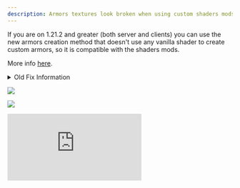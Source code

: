 ```yaml
---
description: Armors textures look broken when using custom shaders mods (1.17+)
---
```


<Note>
If you are on 1.21.2 and greater (both server and clients) you can use the new armors creation method that doesn't use any vanilla shader to create custom armors, so it is compatible with the shaders mods.

More info [here](/plugin-usage/adding-content/armors).
</Note>


<details>

<summary>Old Fix Information</summary>


<Warning>
**This bug has a workaround fix in ItemsAdder 3.0.3**

**Note:** this fix requires you to have **Optifine** or a **CIT mod** equivalent (like **CIT Resewn**) installed in your game.

If you see broken textures make sure you are using ItemsAdder 3.0.3 or a more recent version.\
Also make sure you regenerated your resourcepack using `/iazip` (and read the [hosting tutorial](/plugin-usage/resourcepack-hosting/) if needed).
</Warning>



<Warning>
**Optifine** 1.19.3 and 1.19.4 are currently bugged and I cannot do anything about that.\
They don't support my fix.\
We have to wait the developer of **Optifine** to fix that issue.

This is not my fault.
</Warning>


</details>

![](assets/images/armor_shader_bug_1.png)

![](assets/images/144463413-21137314-66a3-41de-a834-9c6063e65e83.png)


<Frame>
  <iframe 
    className="w-full aspect-video rounded-xl" 
    src="https://www.youtube.com/embed/cb8OAuQE6V0" 
    title="YouTube video player" 
    frameBorder="0" 
    allow="accelerometer; autoplay; clipboard-write; encrypted-media; gyroscope; picture-in-picture" 
    allowFullScreen 
  />
</Frame>


## What was the cause of this bug?

### Optifine issue

Optifine has a limitation which doesn't allow custom armors to work correctly if you have any custom Optifine shaders installed.

You have to disable the **Optifine** shaders temporarily or temporarily live with the issue.

I already contacted Optifine developer about this: [https://github.com/sp614x/optifine/issues/6391](https://github.com/sp614x/optifine/issues/6391)

### Iris Shaders issue

Iris has a limitation which doesn't allow custom armors to work correctly if you have any custom Iris custom shader installed.

I already contacted Iris developers about this: [https://github.com/IrisShaders/Iris/issues/1042](https://github.com/IrisShaders/Iris/issues/1042)
